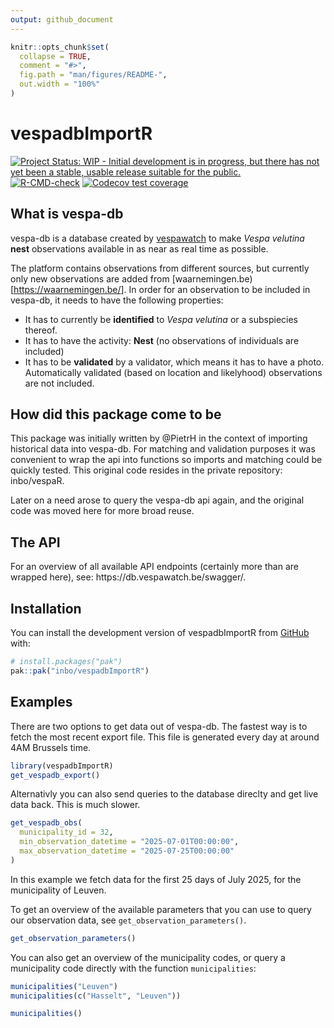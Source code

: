 ```yaml
---
output: github_document
---
```


<!-- README.md is generated from README.Rmd. Please edit that file -->

```r
knitr::opts_chunk$set(
  collapse = TRUE,
  comment = "#>",
  fig.path = "man/figures/README-",
  out.width = "100%"
)
```

# vespadbImportR

<!-- badges: start -->
[![Project Status: WIP - Initial development is in progress, but there has not yet been a stable, usable release suitable for the public.](https://www.repostatus.org/badges/latest/wip.svg)](https://www.repostatus.org/#wip) 
[![R-CMD-check](https://github.com/inbo/vespadbImportR/actions/workflows/R-CMD-check.yaml/badge.svg)](https://github.com/inbo/vespadbImportR/actions/workflows/R-CMD-check.yaml) 
[![Codecov test coverage](https://codecov.io/gh/inbo/vespadbImportR/graph/badge.svg)](https://app.codecov.io/gh/inbo/vespadbImportR)
<!-- badges: end -->

## What is vespa-db

vespa-db is a database created by [vespawatch](https://vespawatch.be/en/) to make *Vespa velutina* **nest** observations available in as near as real time as possible.

The platform contains observations from different sources, but currently only new observations are added from [waarnemingen.be)[<https://waarnemingen.be/>]. In order for an observation to be included in vespa-db, it needs to have the following properties:

-   It has to currently be **identified** to *Vespa velutina* or a subspiecies thereof.
-   It has to have the activity: **Nest** (no observations of individuals are included)
-   It has to be **validated** by a validator, which means it has to have a photo. Automatically validated (based on location and likelyhood) observations are not included.

## How did this package come to be

This package was initially written by @PietrH in the context of importing historical data into vespa-db. For matching and validation purposes it was convenient to wrap the api into functions so imports and matching could be quickly tested. This original code resides in the private repository: inbo/vespaR.

Later on a need arose to query the vespa-db api again, and the original code was moved here for more broad reuse.

## The API
For an overview of all available API endpoints (certainly more than are wrapped here), see: https://db.vespawatch.be/swagger/.

## Installation

You can install the development version of vespadbImportR from [GitHub](https://github.com/) with:

``` r
# install.packages("pak")
pak::pak("inbo/vespadbImportR")
```

## Examples

There are two options to get data out of vespa-db. The fastest way is to fetch the most recent export file. This file is generated every day at around 4AM Brussels time. 

```r
library(vespadbImportR)
get_vespadb_export()
```

Alternativly you can also send queries to the database direclty and get live data back. This is much slower. 

```r
get_vespadb_obs(
  municipality_id = 32,
  min_observation_datetime = "2025-07-01T00:00:00",
  max_observation_datetime = "2025-07-25T00:00:00"
)
```
In this example we fetch data for the first 25 days of July 2025, for the municipality of Leuven.

To get an overview of the available parameters that you can use to query our observation data, see `get_observation_parameters()`.

```r
get_observation_parameters()
```

You can also get an overview of the municipality codes, or query a municipality code directly with the function `municipalities`:

```r
municipalities("Leuven")
municipalities(c("Hasselt", "Leuven"))
```
```r
municipalities()
```



